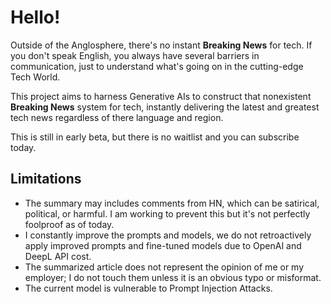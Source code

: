 
<CallToAction />

# Hello!

Outside of the Anglosphere, there's no instant **Breaking News** for tech.
If you don't speak English, you always have several barriers in communication, just to understand what's going on in the cutting-edge Tech World.

<Callout type="info" emoji="💬">

This project aims to harness Generative AIs to construct that nonexistent **Breaking News** system for tech, instantly delivering the latest and greatest tech news regardless of there language and region.

</Callout>

This is still in early beta, but there is no waitlist and you can subscribe today.

## Limitations

- The summary may includes comments from HN, which can be satirical, political, or harmful. I am working to prevent this but it's not perfectly foolproof as of today.
- I constantly improve the prompts and models, we do not retroactively apply improved prompts and fine-tuned models due to OpenAI and DeepL API cost.
- The summarized article does not represent the opinion of me or my employer; I do not touch them unless it is an obvious typo or misformat.
- The current model is vulnerable to Prompt Injection Attacks.
